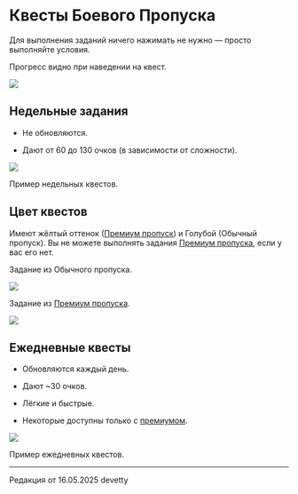 # Квесты Боевого Пропуска

Для выполнения заданий ничего нажимать не нужно — просто выполняйте условия.

Прогресс видно при наведении на квест.

<img src="https://s3.etty.su/wiki/survival/battlepass/quests/menu.webp" />

## Недельные задания

- Не обновляются.

- Дают от 60 до 130 очков (в зависимости от сложности).

<img src="https://s3.etty.su/wiki/survival/battlepass/quests/weekly_quests.webp" />

Пример недельных квестов.

## Цвет квестов

Имеют жёлтый оттенок ([Премиум пропуск](https://etty.su/docs/wiki/battlepass/bpinfo#Премиум%20пропуск)) и Голубой (Обычный пропуск). Вы не можете выполнять задания [Премиум пропуска](https://etty.su/docs/wiki/battlepass/bpinfo#Премиум%20пропуск), если у вас его нет.

Задание из Обычного пропуска.

<img src="https://s3.etty.su/wiki/survival/battlepass/quests/free_quest.webp" /> 

Задание из [Премиум пропуска](https://etty.su/docs/wiki/battlepass/bpinfo#Премиум%20пропуск).

<img src="https://s3.etty.su/wiki/survival/battlepass/quests/premium_quest.webp" /> 

## Ежедневные квесты

- Обновляются каждый день.

- Дают ~30 очков.

- Лёгкие и быстрые.

- Некоторые доступны только с [премиумом](https://etty.su/docs/wiki/battlepass/bpinfo#Премиум%20пропуск).

<img src="https://s3.etty.su/wiki/survival/battlepass/quests/daily_quests.webp" />

Пример ежедневных квестов.

--------

<Badge bgColor="#ffad47" textColor="#000000">Редакция от 16.05.2025</Badge> <Badge bgColor="#88bfbd" textColor="#000000">devetty</Badge>